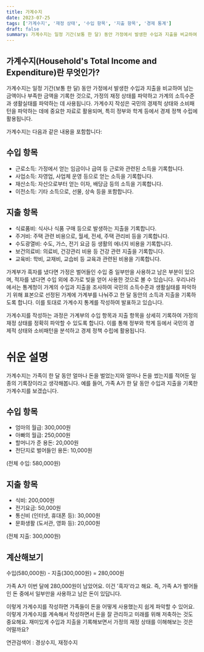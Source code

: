 ```yaml
---
title: 가계수지
date: 2023-07-25
tags: ['가계수지', '재정 상태', '수입 항목', '지출 항목', '경제 통계']
draft: false
summary: 가계수지는 일정 기간(보통 한 달) 동안 가정에서 발생한 수입과 지출을 비교하여 남는 금액이나 부족한 금액을 기록한 것으로, 가정의 재정 상태를 파악하고 가계의 소득수준과 생활실태를 파악하는 데 사용됩니다.
---
```


## 가계수지(Household's Total Income and Expenditure)란 무엇인가?

가계수지는 일정 기간(보통 한 달) 동안 가정에서 발생한 수입과 지출을 비교하여 남는 금액이나 부족한 금액을 기록한 것으로, 가정의 재정 상태를 파악하고 가계의 소득수준과 생활실태를 파악하는 데 사용됩니다. 가계수지 작성은 국민의 경제적 상태와 소비패턴을 파악하는 데에 중요한 자료로 활용되며, 특히 정부와 학계 등에서 경제 정책 수립에 활용됩니다.

가계수지는 다음과 같은 내용을 포함합니다:

## 수입 항목

- 근로소득: 가정에서 얻는 임금이나 급여 등 근로와 관련된 소득을 기록합니다.
- 사업소득: 자영업, 사업체 운영 등으로 얻는 소득을 기록합니다.
- 재산소득: 자산으로부터 얻는 이자, 배당금 등의 소득을 기록합니다.
- 이전소득: 기타 소득으로, 선물, 상속 등을 포함합니다.

## 지출 항목

- 식료품비: 식사나 식품 구매 등으로 발생하는 지출을 기록합니다.
- 주거비: 주택 관련 비용으로, 월세, 전세, 주택 관리비 등을 기록합니다.
- 수도광열비: 수도, 가스, 전기 요금 등 생활의 에너지 비용을 기록합니다.
- 보건의료비: 의료비, 건강관리 비용 등 건강 관련 지출을 기록합니다.
- 교육비: 학비, 교재비, 교습비 등 교육과 관련된 비용을 기록합니다.

가계부가 흑자를 냈다면 가정은 벌어들인 수입 중 일부만을 사용하고 남은 부분이 있으며, 적자를 냈다면 수입 외에 추가로 빚을 얻어 사용한 것으로 볼 수 있습니다. 우리나라에서는 통계청이 가계의 수입과 지출을 조사하여 국민의 소득수준과 생활실태를 파악하기 위해 표본으로 선정된 가계에 가계부를 나눠주고 한 달 동안의 소득과 지출을 기록하도록 합니다. 이를 토대로 가계수지 통계를 작성하여 발표하고 있습니다.

가계수지를 작성하는 과정은 가계부의 수입 항목과 지출 항목을 상세히 기록하여 가정의 재정 상태를 정확히 파악할 수 있도록 합니다. 이를 통해 정부와 학계 등에서 국민의 경제적 상태와 소비패턴을 분석하고 경제 정책 수립에 활용됩니다.

# 쉬운 설명

가계수지는 가족이 한 달 동안 얼마나 돈을 벌었는지와 얼마나 돈을 썼는지를 적어둔 일종의 기록장이라고 생각해봅니다. 예를 들어, 가족 A가 한 달 동안 수입과 지출을 기록한 가계수지를 보겠습니다.

## 수입 항목

- 엄마의 월급: 300,000원
- 아빠의 월급: 250,000원
- 할머니가 준 용돈: 20,000원
- 전단지로 벌어들인 용돈: 10,000원

(전체 수입: 580,000원)

## 지출 항목

- 식비: 200,000원
- 전기요금: 50,000원
- 통신비 (인터넷, 휴대폰 등): 30,000원
- 문화생활 (도서관, 영화 등): 20,000원

(전체 지출: 300,000원)

## 계산해보기

수입(580,000원) - 지출(300,000원) = 280,000원

가족 A가 이번 달에 280,000원이 남았어요. 이건 '흑자'라고 해요. 즉, 가족 A가 벌어들인 돈 중에서 일부만을 사용하고 남은 돈이 있답니다.

이렇게 가계수지를 작성하면 가족들이 돈을 어떻게 사용했는지 쉽게 파악할 수 있어요. 이렇게 가계수지를 계속해서 작성하면서 돈을 잘 관리하고 미래를 위해 저축하는 것도 중요해요. 재미있게 수입과 지출을 기록해보면서 가정의 재정 상태를 이해해보는 것은 어떨까요?

연관검색어 : 경상수지, 재정수지